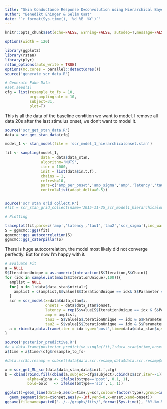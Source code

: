 ```yaml
---
title: "Skin Conductance Response Deconvolution using Hierarchical Bayesian Posterior Estimation"
author: "Benedikt Ehinger & Selim Onat"
date: "`r format(Sys.time(), '%d %B, %Y')`"
---
```


```r
knitr::opts_chunk$set(echo=FALSE, warning=FALSE, autodep=T,message=FALSE,cache=T,fig.width=12, fig.height=4) #usually fig height 8
```

```r
options(width = 120)
```

```r
library(ggplot2)
library(rstan)
library(plyr)
rstan_options(auto_write = TRUE)
options(mc.cores = parallel::detectCores())
source('generate_scr_data.R')

# Generate Fake Data
#set.seed(1)
cfg = list(resample_to_fs = 10,
           orgsamplingrate = 10, 
           subject=31,
           plot=T)
```
This is all the data of the baseline condition we want to model. I remove all data 20s after the last stimulus onset, we don't want to model it.

```r

source('scr_get_stan_data.R')
data = scr_get_stan_data(cfg)
```

```r
model_1 <- stan_model(file = 'scr_model_1_hierarchicalonset.stan')

fit <- sampling(model_1,
                data = data$data_stan, 
                algorithm='NUTS',
                iter = 1000,
                init = list(data$init.f),
                chains = 1,
                refresh=10,
                pars=c('amp_per_onset','amp_sigma','amp','latency','tau1','tau2','scr_sigma'),
                control=list(adapt_delta=0.5))


source('scr_stan_grid_collect.R')
#fit = scr_stan_grid_collect(name='2015-11-25_scr_model1_hierarchicalonset')


```

```r
# Plotting

traceplot(fit,pars=c('amp','latency','tau1','tau2','scr_sigma'),inc_warmup=F)
S = ggmcmc::ggs(fit)
ggmcmc::ggs_autocorrelation(S)
ggmcmc::ggs_caterpillar(S)

```
There is huge autocorrelation, the model most likely did not converge perfectly. But for now I'm happy with it.

```r
# Evaluate Fit
a = NULL
S$IterationUnique = as.numeric(interaction(S$Iteration,S$Chain))
for (idx in sample.int(max(S$IterationUnique),100)){
  amplist = NULL
  for( o in 1:data$data_stan$ntrial){
    amplist = c(amplist,S$value[S$IterationUnique == idx& S$Parameter == paste0('amp_per_onset.1.',o,'.')])
  }
  scr = scr_model(x=data$data_stan$x,
                  onsets = data$data_stan$onset,
                  latency = rep(S$value[S$IterationUnique == idx & S$Parameter=='latency.1.'],data$data_stan$ntrial),
                  amp = amplist,
                  tau1 = S$value[S$IterationUnique == idx & S$Parameter=='tau1'],
                  tau2 = S$value[S$IterationUnique == idx & S$Parameter=='tau2'])
  a = rbind(a,data.frame(iter = idx,type='post',time=data$data_stan$x,scr=scr))
}

source('posterior_predictive.R')
#a = data.frame(posterior_predictive_single(fit,1:data_stan$ntime,onsets=data.frame(onset=data_stan$onset,condition=1)))
a$time = a$time/(cfg$resample_to_fs)

#data.scrSL.resamp = subset(data$data.scr.resamp,data$data.scr.resamp$subject==cfg$subject)

x = scr_get_ML_scr(data$data_stan,data$init.f,cfg)
b = cbind(rbind.fill(cbind(a,subject=cfg$subject),cbind(x$scr,iter=-1)),
          alpha=alpha <- ifelse(b$type=='post', 0.1, 1),
          bold=bold   <- ifelse(b$type=='scr', 1, 1))

ggplot()+geom_line(data=b,aes(x=time,y=scr,colour=factor(type),group=interaction(iter,type,alpha=alpha)),size=1)+
  geom_segment(data=x$onset,aes(y=-Inf,yend=0,x=onset,xend=onset))
ggsave(filename=paste0('../../graphs/fits/',format(Sys.time(), '%Y-%m-%d'),'_singleSub_',cfg$subject,'.pdf'))


```
